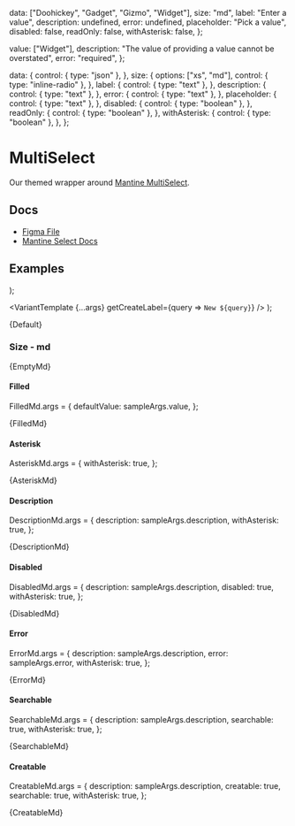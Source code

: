 
  data: ["Doohickey", "Gadget", "Gizmo", "Widget"],
  size: "md",
  label: "Enter a value",
  description: undefined,
  error: undefined,
  placeholder: "Pick a value",
  disabled: false,
  readOnly: false,
  withAsterisk: false,
};

  value: ["Widget"],
  description: "The value of providing a value cannot be overstated",
  error: "required",
};

  data: {
    control: { type: "json" },
  },
  size: {
    options: ["xs", "md"],
    control: { type: "inline-radio" },
  },
  label: {
    control: { type: "text" },
  },
  description: {
    control: { type: "text" },
  },
  error: {
    control: { type: "text" },
  },
  placeholder: {
    control: { type: "text" },
  },
  disabled: {
    control: { type: "boolean" },
  },
  readOnly: {
    control: { type: "boolean" },
  },
  withAsterisk: {
    control: { type: "boolean" },
  },
};

<Meta
  title="Inputs/MultiSelect"
  component={MultiSelect}
  args={args}
  argTypes={argTypes}
/>

# MultiSelect

Our themed wrapper around [Mantine MultiSelect](https://v6.mantine.dev/core/multi-select/).

## Docs

- [Figma File](https://www.figma.com/file/YkJ23b1AGUd2PTdp05fd6t/ComboBox-%2F-MultiSelect?type=design&node-id=1-96&mode=design&t=3eooI1om5pw7rm0p-0)
- [Mantine Select Docs](https://v6.mantine.dev/core/multi-select/)

## Examples


  <Stack>
    <MultiSelect {...args} />
    <MultiSelect {...args} variant="unstyled" />
  </Stack>
);

  <VariantTemplate {...args} getCreateLabel={query => `New ${query}`} />
);


<Canvas>
  <Story name="Default">{Default}</Story>
</Canvas>

### Size - md


<Canvas>
  <Story name="Empty, md">{EmptyMd}</Story>
</Canvas>

#### Filled

FilledMd.args = {
  defaultValue: sampleArgs.value,
};

<Canvas>
  <Story name="Filled, md">{FilledMd}</Story>
</Canvas>

#### Asterisk

AsteriskMd.args = {
  withAsterisk: true,
};

<Canvas>
  <Story name="Asterisk, md">{AsteriskMd}</Story>
</Canvas>

#### Description

DescriptionMd.args = {
  description: sampleArgs.description,
  withAsterisk: true,
};

<Canvas>
  <Story name="Description, md">{DescriptionMd}</Story>
</Canvas>

#### Disabled

DisabledMd.args = {
  description: sampleArgs.description,
  disabled: true,
  withAsterisk: true,
};

<Canvas>
  <Story name="Disabled, md">{DisabledMd}</Story>
</Canvas>

#### Error

ErrorMd.args = {
  description: sampleArgs.description,
  error: sampleArgs.error,
  withAsterisk: true,
};

<Canvas>
  <Story name="Error, md">{ErrorMd}</Story>
</Canvas>

#### Searchable

SearchableMd.args = {
  description: sampleArgs.description,
  searchable: true,
  withAsterisk: true,
};

<Canvas>
  <Story name="Searchable, md">{SearchableMd}</Story>
</Canvas>

#### Creatable

CreatableMd.args = {
  description: sampleArgs.description,
  creatable: true,
  searchable: true,
  withAsterisk: true,
};

<Canvas>
  <Story name="CreatableMd, md">{CreatableMd}</Story>
</Canvas>
